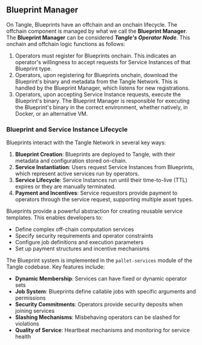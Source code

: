 
## Blueprint Manager

<ExpandableImage src="/images/blueprint-manager-diagram.png" alt="Blueprint Manager Diagram" />

On Tangle, Blueprints have an offchain and an onchain lifecycle. The offchain component is managed by what we call the **Blueprint Manager**. The **Blueprint Manager** can be considered **_Tangle's Operator Node_**. This onchain and offchain logic functions as follows:

1. Operators must register for Blueprints onchain. This indicates an operator's willingness to accept requests for Service Instances of that Blueprint type.
2. Operators, upon registering for Blueprints onchain, download the Blueprint's binary and metadata from the Tangle Network. This is handled by the Blueprint Manager, which listens for new registrations.
3. Operators, upon accepting Service Instance requests, execute the Blueprint's binary. The Blueprint Manager is responsible for executing the Blueprint's binary in the correct environment, whether natively, in Docker, or an alternative VM.

### Blueprint and Service Instance Lifecycle

<ExpandableImage src="/images/ServiceInstanceFlow.png" alt="Service Instance Flow" />

Blueprints interact with the Tangle Network in several key ways:

1. **Blueprint Creation**: Blueprints are deployed to Tangle, with their metadata and configuration stored on-chain.
2. **Service Instantiation**: Users request Service Instances from Blueprints, which represent active services run by operators.
3. **Service Lifecycle**: Service Instances run until their time-to-live (TTL) expires or they are manually terminated.
4. **Payment and Incentives**: Service requestors provide payment to operators through the service request, supporting multiple asset types.

Blueprints provide a powerful abstraction for creating reusable service templates. This enables developers to:
- Define complex off-chain computation services
- Specify security requirements and operator constraints
- Configure job definitions and execution parameters
- Set up payment structures and incentive mechanisms

The Blueprint system is implemented in the `pallet-services` module of the Tangle codebase. Key features include:
- **Dynamic Membership**: Services can have fixed or dynamic operator sets
- **Job System**: Blueprints define callable jobs with specific arguments and permissions
- **Security Commitments**: Operators provide security deposits when joining services
- **Slashing Mechanisms**: Misbehaving operators can be slashed for violations
- **Quality of Service**: Heartbeat mechanisms and monitoring for service health
